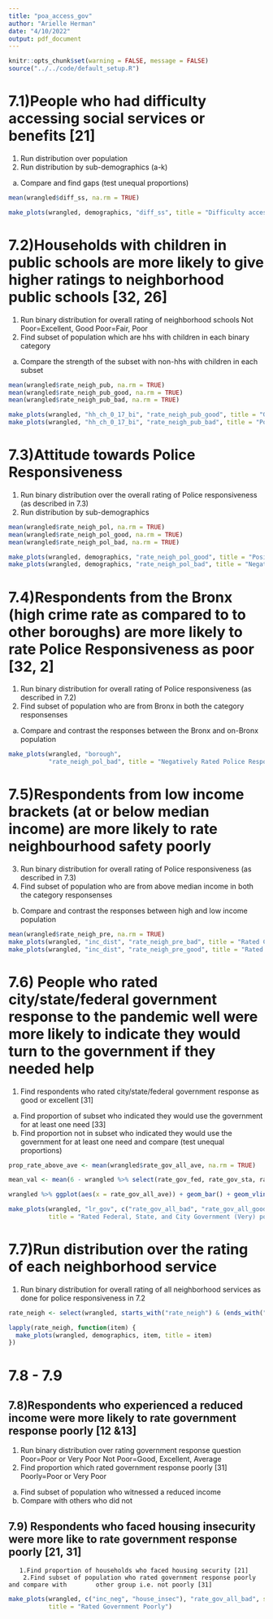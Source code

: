 ```yaml
---
title: "poa_access_gov"
author: "Arielle Herman"
date: "4/10/2022"
output: pdf_document
---
```


```r
knitr::opts_chunk$set(warning = FALSE, message = FALSE)
source("../../code/default_setup.R")
```


# 7.1)People who had difficulty accessing social services or benefits [21]

1.	Run distribution over population
2.	Run distribution by sub-demographics (a-k)
a.	Compare and find gaps (test unequal proportions)

```r
mean(wrangled$diff_ss, na.rm = TRUE)

make_plots(wrangled, demographics, "diff_ss", title = "Difficulty accessing Social security benefits")
```


# 7.2)Households with children in public schools are more likely to give higher ratings to neighborhood public schools [32, 26]

1.	Run binary distribution for overall rating of neighborhood schools 
Not Poor=Excellent, Good
Poor=Fair, Poor
2.	Find subset of population which are hhs with children in each binary category 
a.	Compare the strength of the subset with non-hhs with children in each subset

```r
mean(wrangled$rate_neigh_pub, na.rm = TRUE)
mean(wrangled$rate_neigh_pub_good, na.rm = TRUE)
mean(wrangled$rate_neigh_pub_bad, na.rm = TRUE)

make_plots(wrangled, "hh_ch_0_17_bi", "rate_neigh_pub_good", title = "Good or Excellent Rating of Public Schools", show = "true")
make_plots(wrangled, "hh_ch_0_17_bi", "rate_neigh_pub_bad", title = "Poor or Very Poor Rating of Public Schools")
```

# 7.3)Attitude towards Police Responsiveness

1.	Run binary distribution over the overall rating of Police responsiveness (as described in 7.3)
2.	Run distribution by sub-demographics

```r
mean(wrangled$rate_neigh_pol, na.rm = TRUE)
mean(wrangled$rate_neigh_pol_good, na.rm = TRUE)
mean(wrangled$rate_neigh_pol_bad, na.rm = TRUE)

make_plots(wrangled, demographics, "rate_neigh_pol_good", title = "Positively Rated Police Responsiveness")
make_plots(wrangled, demographics, "rate_neigh_pol_bad", title = "Negatively Rated Police Responsiveness")
```

# 7.4)Respondents from the Bronx (high crime rate as compared to to other boroughs) are more likely to rate Police Responsiveness as poor [32, 2]

1.	Run binary distribution for overall rating of Police responsiveness (as described in 7.2)
2.	Find subset of population who are from Bronx in both the category responsenses
a.	Compare and contrast the responses between the Bronx and on-Bronx population

```r
make_plots(wrangled, "borough",
           "rate_neigh_pol_bad", title = "Negatively Rated Police Responsiveness")
```

# 7.5)Respondents from low income brackets (at or below median income) are more likely to rate neighbourhood safety poorly

3.	Run binary distribution for overall rating of Police responsiveness (as described in 7.3)
4.	Find subset of population who are from above median income  in both the category responsenses
b.	Compare and contrast the responses between high and low income population

```r
mean(wrangled$rate_neigh_pre, na.rm = TRUE)
make_plots(wrangled, "inc_dist", "rate_neigh_pre_bad", title = "Rated Crime Prevention Well")
make_plots(wrangled, "inc_dist", "rate_neigh_pre_good", title = "Rated Crime Prevention Poorly")
```

# 7.6) People who rated city/state/federal government response to the pandemic well were more likely to indicate they would turn to the government if they needed help

1.	Find respondents who rated city/state/federal government response as good or excellent [31]
a.	Find proportion of subset who indicated they would use the government for at least one need [33]
b.	Find proportion not in subset who indicated they would use the government for at least one need and compare (test unequal proportions)

```r
prop_rate_above_ave <- mean(wrangled$rate_gov_all_ave, na.rm = TRUE)

mean_val <- mean(6 - wrangled %>% select(rate_gov_fed, rate_gov_sta, rate_gov_cit) %>% unlist, na.rm = TRUE)

wrangled %>% ggplot(aes(x = rate_gov_all_ave)) + geom_bar() + geom_vline(xintercept = mean_val)

make_plots(wrangled, "lr_gov", c("rate_gov_all_bad", "rate_gov_all_good"),
           title = "Rated Federal, State, and City Government (Very) poorly", show = "TRUE")
```

# 7.7)Run distribution over the rating of each neighborhood service

1.	Run binary distribution for overall rating of all neighborhood services as done for police responsiveness in 7.2

```r
rate_neigh <- select(wrangled, starts_with("rate_neigh") & (ends_with("good") | ends_with("bad"))) %>% colnames %>% sort

lapply(rate_neigh, function(item) {
  make_plots(wrangled, demographics, item, title = item)
})
```
# 7.8 - 7.9

## 7.8)Respondents who experienced a reduced income were more likely to rate government response poorly [12 &13]

1.	Run binary distribution over rating government response question 
Poor=Poor or Very Poor
Not Poor=Good, Excellent, Average
2.	Find proportion which rated government response poorly [31]
              Poorly=Poor or Very Poor
a.	Find subset of population who witnessed a reduced income
b.	Compare with others who did not

## 7.9) Respondents who faced housing insecurity were more like to rate government response poorly [21, 31]
       1.Find proportion of households who faced housing security [21]
        2.Find subset of population who rated government response poorly and compare with        other group i.e. not poorly [31]

```r

make_plots(wrangled, c("inc_neg", "house_insec"), "rate_gov_all_bad", show = TRUE,
           title = "Rated Government Poorly")
```